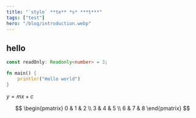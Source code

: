 ```yaml
---
title: "`style` **te** *s* ***t***"
tags: ["test"]
hero: "/blog/introduction.webp"
---
```


## hello

```ts twoslash
const readOnly: Readonly<number> = 3;
```

```rs title="main.rs"
fn main() {
    println!("Hello world")
}
```

$y = mx + c$

$$
\begin{pmatrix}
0 & 1 & 2 \\
3 & 4 & 5 \\
6 & 7 & 8
\end{pmatrix}
$$
